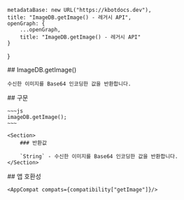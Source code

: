 
    metadataBase: new URL("https://kbotdocs.dev"),
    title: "ImageDB.getImage() - 레거시 API",
    openGraph: {
        ...openGraph,
        title: "ImageDB.getImage() - 레거시 API"
    }
}

<Section>
    ## ImageDB.getImage()

    수신한 이미지를 Base64 인코딩한 값을 반환합니다.
</Section>
<Section>
    ## 구문

    ~~~js
    imageDB.getImage();
    ~~~

    <Section>
        ### 반환값

        `String` - 수신한 이미지를 Base64 인코딩한 값을 반환합니다.
    </Section>
</Section>
<Section>
    ## 앱 호환성

    <AppCompat compats={compatibility["getImage"]}/>
</Section>